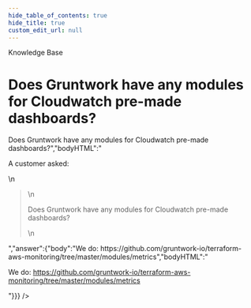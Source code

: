 ```yaml
---
hide_table_of_contents: true
hide_title: true
custom_edit_url: null
---
```



<CenterLayout>
<span class="title">Knowledge Base</span>
<h1>Does Gruntwork have any modules for Cloudwatch pre-made dashboards?</h1>
<GitHub json={{"id":"D_kwDOF8slf84AN5IX","number":40,"author":{"login":"zackproser"},"title":"Does Gruntwork have any modules for Cloudwatch pre-made dashboards?","body":"A customer asked: \r\n> Does Gruntwork have any modules for Cloudwatch pre-made dashboards?","bodyHTML":"<p dir=\"auto\">A customer asked:</p>\n<blockquote>\n<p dir=\"auto\">Does Gruntwork have any modules for Cloudwatch pre-made dashboards?</p>\n</blockquote>","answer":{"body":"We do: https://github.com/gruntwork-io/terraform-aws-monitoring/tree/master/modules/metrics","bodyHTML":"<p dir=\"auto\">We do: <a href=\"https://github.com/gruntwork-io/terraform-aws-monitoring/tree/master/modules/metrics\">https://github.com/gruntwork-io/terraform-aws-monitoring/tree/master/modules/metrics</a></p>"}}} />

</CenterLayout>
  

<!-- ##DOCS-SOURCER-START
{
  "sourcePlugin": "github-discussions",
  "hash": "4780d728c2710d9d4fec1ba638ecad10"
}
##DOCS-SOURCER-END -->
